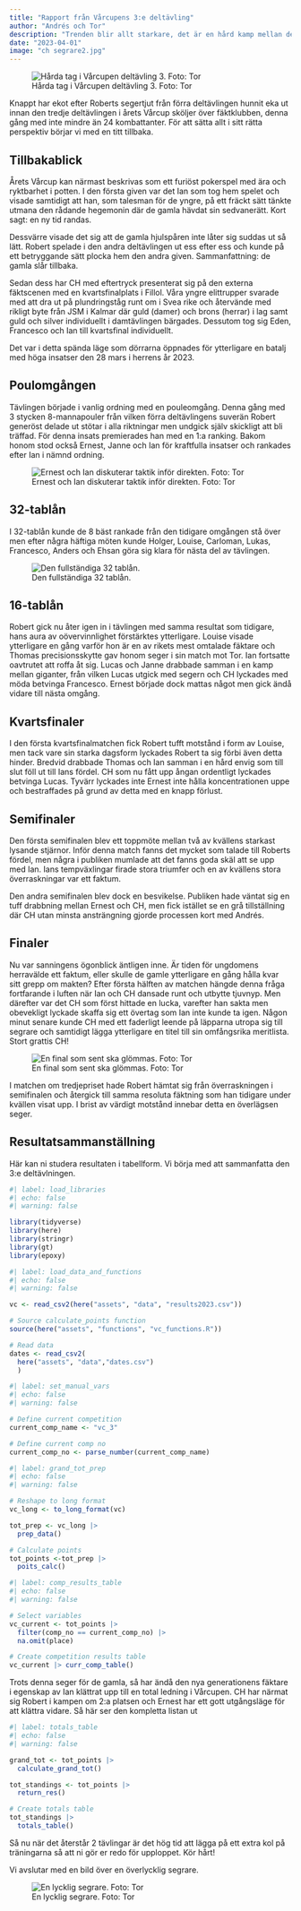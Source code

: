 ```yaml
---
title: "Rapport från Vårcupens 3:e deltävling"
author: "Andrés och Tor"
description: "Trenden blir allt starkare, det är en hård kamp mellan det nya och det gamla och hittills ser det ut som att de gamla håller fortet."
date: "2023-04-01"
image: "ch segrare2.jpg"
---
```


![Hårda tag i Vårcupen deltävling 3. Foto: Tor](kamp2.jpg)

Knappt har ekot efter Roberts segertjut från förra deltävlingen hunnit eka ut innan den tredje deltävlingen i årets Vårcup sköljer över fäktklubben, denna gång med inte mindre än 24 kombattanter. För att sätta allt i sitt rätta perspektiv börjar vi med en titt tillbaka.

## Tillbakablick

Årets Vårcup kan närmast beskrivas som ett furiöst pokerspel med ära och ryktbarhet i potten. I den första given var det Ian som tog hem spelet och visade samtidigt att han, som talesman för de yngre, på ett fräckt sätt tänkte utmana den rådande hegemonin där de gamla hävdat sin sedvanerätt. Kort sagt: en ny tid randas.

Dessvärre visade det sig att de gamla hjulspåren inte låter sig suddas ut så lätt. Robert spelade i den andra deltävlingen ut ess efter ess och kunde på ett betryggande sätt plocka hem den andra given. Sammanfattning: de gamla slår tillbaka.

Sedan dess har CH med eftertryck presenterat sig på den externa fäktscenen med en kvartsfinalplats i Fillol. Våra yngre elittrupper svarade med att dra ut på plundringståg runt om i Svea rike och återvände med rikligt byte från JSM i Kalmar där guld (damer) och brons (herrar) i lag samt guld och silver individuellt i damtävlingen bärgades. Dessutom tog sig Eden, Francesco och Ian till kvartsfinal individuellt. 

Det var i detta spända läge som dörrarna öppnades för ytterligare en batalj med höga insatser den 28 mars i herrens år 2023.

## Poulomgången

Tävlingen började i vanlig ordning med en pouleomgång. Denna gång med 3 stycken 8-mannapouler från vilken förra deltävlingens suverän Robert generöst delade ut stötar i alla riktningar men undgick själv skickligt att bli träffad. För denna insats premierades han med en 1:a ranking. Bakom honom stod också Ernest, Janne och Ian för kraftfulla insatser och rankades efter Ian i nämnd ordning.

![Ernest och Ian diskuterar taktik inför direkten. Foto: Tor](taktik2.jpg){fig-alt="Ernest och Ian diskuterar taktik inför direkten"}

## 32-tablån

I 32-tablån kunde de 8 bäst rankade från den tidigare omgången stå över men efter några häftiga möten kunde Holger, Louise, Carloman, Lukas, Francesco, Anders och Ehsan göra sig klara för nästa del av tävlingen.

![Den fullständiga 32 tablån.](tabla.jpg)

## 16-tablån

Robert gick nu åter igen in i tävlingen med samma resultat som tidigare, hans aura av oövervinnlighet förstärktes ytterligare. Louise visade ytterligare en gång varför hon är en av rikets mest omtalade fäktare och Thomas precisionsskytte gav honom seger i sin match mot Tor. Ian fortsatte oavtrutet att roffa åt sig. Lucas och Janne drabbade samman i en kamp mellan giganter, från vilken Lucas utgick med segern och CH lyckades med möda betvinga Francesco. Ernest började dock mattas något men gick ändå vidare till nästa omgång.

## Kvartsfinaler

I den första kvartsfinalmatchen fick Robert tufft motstånd i form av Louise, men tack vare sin starka dagsform lyckades Robert ta sig förbi även detta hinder. Bredvid drabbade Thomas och Ian samman i en hård envig som till slut föll ut till Ians fördel. CH som nu fått upp ångan ordentligt lyckades betvinga Lucas. Tyvärr lyckades inte Ernest inte hålla koncentrationen uppe och bestraffades på grund av detta med en knapp förlust.

## Semifinaler

Den första semifinalen blev ett toppmöte mellan två av kvällens starkast lysande stjärnor. Inför denna match fanns det mycket som talade till Roberts fördel, men några i publiken mumlade att det fanns goda skäl att se upp med Ian. Ians tempväxlingar firade stora triumfer och en av kvällens stora överraskningar var ett faktum.

Den andra semifinalen blev dock en besvikelse. Publiken hade väntat sig en tuff drabbning mellan Ernest och CH, men fick istället se en grå tillställning där CH utan minsta ansträngning gjorde processen kort med Andrés.

## Finaler

Nu var sanningens ögonblick äntligen inne. Är tiden för ungdomens herravälde ett faktum, eller skulle de gamle ytterligare en gång hålla kvar sitt grepp om makten? Efter första hälften av matchen hängde denna fråga fortfarande i luften när Ian och CH dansade runt och utbytte tjuvnyp. Men därefter var det CH som först hittade en lucka, varefter han sakta men obevekligt lyckade skaffa sig ett övertag som Ian inte kunde ta igen. Någon minut senare kunde CH med ett faderligt leende på läpparna utropa sig till segrare och samtidigt lägga ytterligare en titel till sin omfångsrika meritlista. Stort grattis CH!

![En final som sent ska glömmas. Foto: Tor](ian-ch-final2.jpg){fig-alt="Final mellan CH och Ian"}

I matchen om tredjepriset hade Robert hämtat sig från överraskningen i semifinalen och återgick till samma resoluta fäktning som han tidigare under kvällen visat upp. I brist av värdigt motstånd innebar detta en överlägsen seger.

## Resultatsammanställning

Här kan ni studera resultaten i tabellform. Vi börja med att sammanfatta den 3:e deltävlningen.

```r
#| label: load_libraries
#| echo: false
#| warning: false

library(tidyverse)
library(here)
library(stringr)
library(gt)
library(epoxy)
```

```r
#| label: load_data_and_functions
#| echo: false
#| warning: false

vc <- read_csv2(here("assets", "data", "results2023.csv"))

# Source calculate_points function
source(here("assets", "functions", "vc_functions.R"))

# Read data
dates <- read_csv2(
  here("assets", "data","dates.csv")
  )
```

```r
#| label: set_manual_vars
#| echo: false
#| warning: false

# Define current competition
current_comp_name <- "vc_3"

# Define current comp no
current_comp_no <- parse_number(current_comp_name)
```

```r
#| label: grand_tot_prep
#| echo: false
#| warning: false

# Reshape to long format
vc_long <- to_long_format(vc) 

tot_prep <- vc_long |> 
  prep_data()

# Calculate points
tot_points <-tot_prep |> 
  poits_calc()

```

```r
#| label: comp_results_table
#| echo: false
#| warning: false

# Select variables
vc_current <- tot_points |> 
  filter(comp_no == current_comp_no) |> 
  na.omit(place)

# Create competition results table
vc_current |> curr_comp_table()
```

Trots denna seger för de gamla, så har ändå den nya generationens fäktare i egenskap av Ian klättrat upp till en total ledning i Vårcupen. CH har närmat sig Robert i kampen om 2:a platsen och Ernest har ett gott utgångsläge för att klättra vidare. Så här ser den kompletta listan ut

```r
#| label: totals_table
#| echo: false
#| warning: false

grand_tot <- tot_points |> 
  calculate_grand_tot()

tot_standings <- tot_points |> 
  return_res()

# Create totals table
tot_standings |> 
  totals_table()
```

Så nu när det återstår 2 tävlingar är det hög tid att lägga på ett extra kol på träningarna så att ni gör er redo för upploppet. Kör hårt!

Vi avslutar med en bild över en överlycklig segrare.

![En lycklig segrare. Foto: Tor](ch.jpeg)
